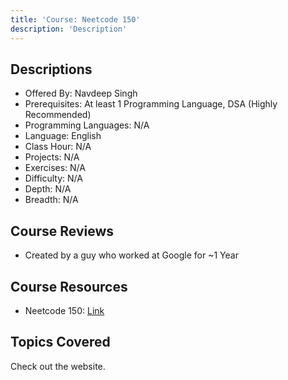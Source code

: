 ```yaml
---
title: 'Course: Neetcode 150'
description: 'Description'
---
```


## Descriptions

-   Offered By: Navdeep Singh
-   Prerequisites: At least 1 Programming Language, DSA (Highly Recommended)
-   Programming Languages: N/A
-   Language: English
-   Class Hour: N/A
-   Projects: N/A
-   Exercises: N/A
-   Difficulty: N/A
-   Depth: N/A
-   Breadth: N/A

## Course Reviews

- Created by a guy who worked at Google for ~1 Year

## Course Resources

-   Neetcode 150: [Link](https://neetcode.io/roadmap) 


## Topics Covered

Check out the website.
